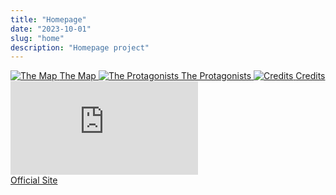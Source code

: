 ```yaml
---
title: "Homepage"
date: "2023-10-01"
slug: "home"
description: "Homepage project"
---
```



<div className="homepage-grid">
  <a href="/maps" className="button">
    <img 
      src="https://www.meisterdrucke.it/kunstwerke/1260px/Jean_Jolivet_-_Geographic_map_of_France_by_Jean_Jolivet_%2816th_century%29_1570_Paris_BN_-_%28MeisterDrucke-1407434%29.jpg" 
      alt="The Map" 
      className="image crop"
    />
    <span>The Map</span>
  </a>

  <a href="/datatable" className="button">
    <img 
      src="https://imgs.search.brave.com/5tCVAC5_1FteF6ZCJ9jhzfvf3-jXiBppymq5-vGc_f8/rs:fit:860:0:0:0/g:ce/aHR0cHM6Ly91cGxv/YWQud2lraW1lZGlh/Lm9yZy93aWtpcGVk/aWEvY29tbW9ucy8x/LzFjL0ZyYW5jZXNj/b19BbGJpenppLmpw/Zw" 
      alt="The Protagonists" 
      className="image crop"
    />
    <span>The Protagonists</span>
  </a>

  <a href="/credits" className="button">
    <img 
      src="https://upload.wikimedia.org/wikipedia/commons/a/ae/FlorenceCoA.svg" 
      alt="Credits" 
      className="image crop"
    />
    <span>Credits</span>
  </a>

  <a href="https://italianlily.digilab.uniroma1.it/" target="_blank" className="button">
    <div className="iframe-container">
      <iframe 
        src="https://italianlily.digilab.uniroma1.it/" 
        title="Italian Lily"
        frameBorder="0"
        scrolling="no"
        className="iframe-preview"
      ></iframe>
    </div>
    <span>Official Site</span>
  </a>
</div>






